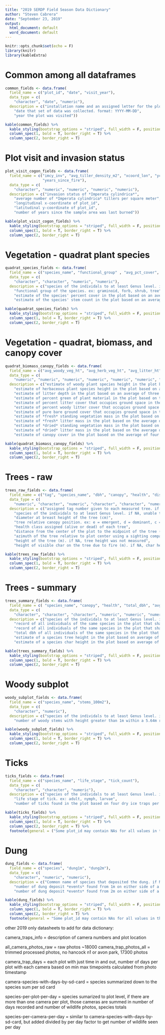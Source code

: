 ```yaml
---
title: "2019 SERDP Field Season Data Dictionary"
author: "Steven Cabrera"
date: "September 23, 2019"
output:
  html_document: default
  word_document: default
---
```


```r
knitr::opts_chunk$set(echo = F)
library(knitr)
library(kableExtra)
```

# Common among all dataframes

```r

common_fields <- data.frame(
  field_name = c("plot_id", "date", "visit_year"),
  data_type = c(
    "character", "date", "numeric"),
  description = c("installation name and an assigned letter for the plot",
    "date that set of data was collected. format: YYYY-MM-DD", 
    "year the plot was visited"))

kable(common_fields) %>%
  kable_styling(bootstrap_options = "striped", full_width = F, position = "left") %>%
  column_spec(1, bold = T, border_right = T) %>%
  column_spec(2, border_right = T)

```

# Plot visit and invasion status

```r

plot_visit_cogon_fields <- data.frame(
  field_name = c("imcy_inv", "avg_tiller_density_m2", "xcoord_lon", "ycoord_lat",
                 "years_since_fire"),
  data_type = c(
    "character", "numeric", "numeric", "numeric", "numeric"),
  description = c("invasion status of *Imperata cylindrica*",
    "average number of *Imperata cylindrica* tillers per square meter", 
    "longitudinal x-coordinate of plot_id", 
    "latitudinal y-coordinate of plot_id", 
    "number of years since the sample area was last burned"))

kable(plot_visit_cogon_fields) %>%
  kable_styling(bootstrap_options = "striped", full_width = F, position = "left") %>%
  column_spec(1, bold = T, border_right = T) %>%
  column_spec(2, border_right = T)

```

# Vegetation - quadrat plant species

```r

quadrat_species_fields <- data.frame(
  field_name = c("species_name", "functional_group" , "avg_pct_cover", "num_stems_m2"),
  data_type = c(
    "character", "character", "numeric", "numeric"),
  description = c("species of the individals to at least Genus level. if NA, unable to      identify",
    "functional group of the species. ex: graminoid, forb, shrub, tree", 
    "estimate of the species' percent cover in the plot based on an average of four square meter quadrats", 
    "estimate of the species' stem count in the plot based on an average of four square meter quadrats"))

kable(quadrat_species_fields) %>%
  kable_styling(bootstrap_options = "striped", full_width = F, position = "left") %>%
  column_spec(1, bold = T, border_right = T) %>%
  column_spec(2, border_right = T)

```

# Vegetation - quadrat, biomass, and canopy cover 

```r

quadrat_biomass_canopy_fields <- data.frame(
  field_name = c("avg_woody_veg_ht", "avg_herb_veg_ht", "avg_litter_ht", "avg_pct_green", "avg_pct_litter", "avg_pct_wood_litter", "avg_pct_bare", "avg_standing_fuel_mass_wet_m2", "avg_litter_mass_wet_m2", "avg_standing_fuel_mass_dry_m2", "avg_litter_mass_dry_m2", "avg_pct_canopy_cover"),
  data_type = c(
    "numeric", "numeric", "numeric", "numeric", "numeric", "numeric", "numeric", "numeric", "numeric", "numeric", "numeric", "numeric"),
  description = c("estimate of woody plant species height in the plot based on an average of three measurements per four square meter quadrats (cm). maximum height cut off at 2m",
    "estimate of herbaceous plant species height in the plot based on an average of three measurements per four square meter quadrats (cm). maximum height cut off at 2m", 
    "estimate of litter depth in the plot based on an average of three measurements per four square meter quadrats (cm)", 
    "estimate of percent green of plant material in the plot based on the average of estimates at four square meter quadrats", 
    "estimate of percent litter cover that occupies ground space in the plot based on the average of estimates at four square meter quadrats", 
    "estimate of percent woody litter cover that occupies ground space in the plot based on the average of estimates at four square meter quadrats. includes: fallen branches/logs, twigs, pine cones", 
    "estimate of pure bare ground cover that occupies ground space in the plot based on the average of estimates at four square meter quadrats", 
    "estimate of *fresh* standing vegetation mass in the plot based on the average of four harvests at four square meter quadrats (g)", 
    "estimate of *fresh* litter mass in the plot based on the average of four harvests at four square meter quadrats (g)", 
    "estimate of *dried* standing vegetation mass in the plot based on the average of four harvests at four square meter quadrats (g)", 
    "estimate of *dried* litter mass in the plot based on the average of four harvests at four square meter quadrats (g)", 
    "estimate of canopy cover in the plot based on the average of four manual densiometer measurements at four square meter quadrats"))

kable(quadrat_biomass_canopy_fields) %>%
  kable_styling(bootstrap_options = "striped", full_width = F, position = "left") %>%
  column_spec(1, bold = T, border_right = T) %>%
  column_spec(2, border_right = T)

```

# Trees - raw

```r

trees_raw_fields <- data.frame(
  field_name = c("tag", "species_name", "dbh", "canopy", "health", "distance", "azimuth", "height", "char"),
  data_type = c(
    "numeric", "character", "numeric", "character", "character", "numeric", "numeric", "numeric", "numeric"),
  description = c("assigned tag number given to each measured tree. if NA, no tag was assigned",
    "species of the individals to at least Genus level. if NA, unable to identify",
    "diameter at breast height of the tree (cm)", 
    "tree relative canopy position. ex: e = emergent, d = dominant, c = codominant,  i = intermediate, u = understory", 
    "health class assigned (alive or dead) of each tree", 
    "distance from the center of the plot to the midpoint of the tree (m)", 
    "azimuth of the tree relative to plot center using a sighting compass (°)", 
    "height of the tree (m). if NA, tree height was not measured", 
    "height of visible char on the tree due to fire (m). if NA, char height was not measured"))

kable(trees_raw_fields) %>%
  kable_styling(bootstrap_options = "striped", full_width = F, position = "left") %>%
  column_spec(1, bold = T, border_right = T) %>%
  column_spec(2, border_right = T)

```

# Trees - summary

```r

trees_summary_fields <- data.frame(
  field_name = c( "species_name", "canopy", "health", "total_dbh", "avg_height", "avg_char"),
  data_type = c(
    "character", "character", "character", "numeric", "numeric", "numeric"),
  description = c("species of the individals to at least Genus level. if NA, unable to identify", 
    "record of all individuals of the same species in the plot that share common canopy position", 
    "record of all individuals of the same species in the plot that share common health class", 
    "total dbh of all individuals of the same species in the plot that share common canopy position and health class (cm)",
    "estimate of a species tree height in the plot based on average of recorded tree height measurements (m)", 
    "estimate of a species char height in the plot based on average of recorded char height measurements (m)"))

kable(trees_summary_fields) %>%
  kable_styling(bootstrap_options = "striped", full_width = F, position = "left") %>%
  column_spec(1, bold = T, border_right = T) %>%
  column_spec(2, border_right = T)

```

# Woody subplot

```r

woody_subplot_fields <- data.frame(
  field_name = c("species_name", "stems_100m2"),
  data_type = c(
    "character", "numeric"),
  description = c("species of the individals to at least Genus level. if NA, unable to identify",
    "number of woody stems with height greater than 1m within a 5.64m radius from plot center"))

kable(woody_subplot_fields) %>%
  kable_styling(bootstrap_options = "striped", full_width = F, position = "left") %>%
  column_spec(1, bold = T, border_right = T) %>%
  column_spec(2, border_right = T)

```

# Ticks

```r

ticks_fields <- data.frame(
  field_name = c("species_name", "life_stage", "tick_count"),
  data_type = c(
    "character", "character", "numeric"),
  description = c("species of the individals to at least Genus level. if NA, unable to identify",
    "life stage of tick. ex: adult, nymph, larvae", 
    "number of ticks found in the plot based on four dry ice traps per plot and cloth dragging"))

kable(ticks_fields) %>%
  kable_styling(bootstrap_options = "striped", full_width = F, position = "left") %>%
  column_spec(1, bold = T, border_right = T) %>%
  column_spec(2, border_right = T) %>% 
  footnote(general = ("Some plot_id may contain NAs for all values in the sampled plot. These are placeholder zeros to show that the plot was sampled and no ticks were collected."))

```

# Dung

```r

dung_fields <- data.frame(
  field_name = c("species", "dung1m", "dung2m"),
  data_type = c(
    "character", "numeric", "numeric"),
  description = c("Common name of species that deposited the dung. if NA, unable to identify",
    "number of dung deposit *events* found from 1m on either side of a 50m transect. note: each individual rabbit pellet was counted as a single event", 
    "number of dung deposit *events* found from 2m on either side of a 50m transect. note: each individual rabbit pellet was counted as a single event"))

kable(dung_fields) %>%
  kable_styling(bootstrap_options = "striped", full_width = F, position = "left") %>%
  column_spec(1, bold = T, border_right = T) %>%
  column_spec(2, border_right = T) %>% 
  footnote(general = "Some plot_id may contain NAs for all values in the sampled plot. These are placeholder zeros to show that the plot was sampled and no dung was found.")

```


other 2019 only datasheets to add for data dictionary:

camera_traps_info = description of camera numbers and plot location

all_camera_photos_raw = raw photos ~18000
camera_trap_photos_all = trimmed processed photos, no hancock n1 or avon park, 17300 photos

camera_trap_days = each plot with just time in and out, number of days per plot with each camera based on min max timepoints calculated from photo timestamp

camera-species-with-days-by-sd-card = species summarized down to the species sum per sd card

species-per-plot-per-day = species sumarized to plot level, if there are more than one camera per plot, those cameras are summed in number of days recorded and number of wildlife photos, species totals

species-per-camera-per-day = similar to camera-species-with-days-by-sd-card, but added divided by per day factor to get number of wildlife seen per day
